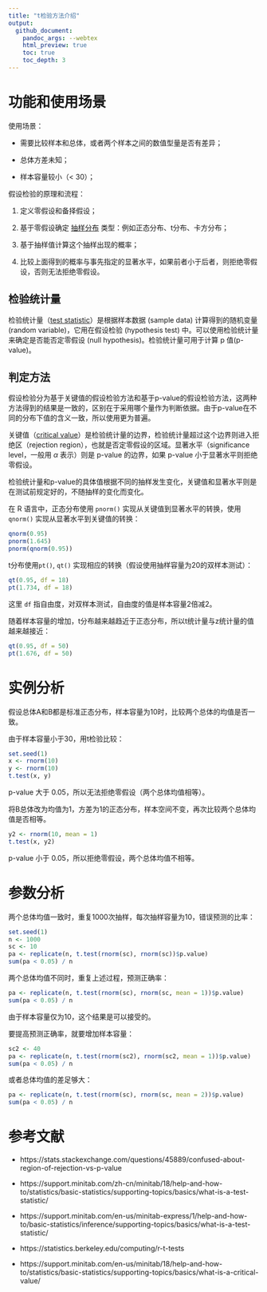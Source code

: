 ```yaml
---
title: "t检验方法介绍"
output:
  github_document:
    pandoc_args: --webtex
    html_preview: true
    toc: true
    toc_depth: 3
---
```


# 功能和使用场景

使用场景：

* 需要比较样本和总体，或者两个样本之间的数值型量是否有差异；

* 总体方差未知；

* 样本容量较小（< 30）；

假设检验的原理和流程：

1. 定义零假设和备择假设；

1. 基于零假设确定 [抽样分布](https://en.wikipedia.org/wiki/Sampling_distribution) 类型：例如正态分布、t分布、卡方分布；

1. 基于抽样值计算这个抽样出现的概率；

1. 比较上面得到的概率与事先指定的显著水平，如果前者小于后者，则拒绝零假设，否则无法拒绝零假设。

## 检验统计量

检验统计量（[test statistic](https://en.wikipedia.org/wiki/Test_statistic)）是根据样本数据 (sample data) 计算得到的随机变量 (random variable)，它用在假设检验 (hypothesis test) 中。可以使用检验统计量来确定是否能否定零假设 (null hypothesis)。检验统计量可用于计算 p 值(p-value)。

## 判定方法

假设检验分为基于关键值的假设检验方法和基于p-value的假设检验方法，这两种方法得到的结果是一致的，区别在于采用哪个量作为判断依据。由于p-value在不同的分布下值的含义一致，所以使用更为普遍。

关键值（[critical value](https://support.minitab.com/en-us/minitab/18/help-and-how-to/statistics/basic-statistics/supporting-topics/basics/what-is-a-critical-value/)）是检验统计量的边界，检验统计量超过这个边界则进入拒绝区（rejection region），也就是否定零假设的区域。显著水平（significance level，一般用 $\alpha$ 表示）则是 p-value 的边界，如果 p-value 小于显著水平则拒绝零假设。

检验统计量和p-value的具体值根据不同的抽样发生变化，关键值和显著水平则是在测试前规定好的，不随抽样的变化而变化。

在 R 语言中，正态分布使用 `pnorm()` 实现从关键值到显著水平的转换，使用 `qnorm()` 实现从显著水平到关键值的转换：
```r
qnorm(0.95)
pnorm(1.645)
pnorm(qnorm(0.95))
```

t分布使用`pt()`, `qt()` 实现相应的转换（假设使用抽样容量为20的双样本测试）：
```r
qt(0.95, df = 18)
pt(1.734, df = 18)
```

这里 `df` 指自由度，对双样本测试，自由度的值是样本容量2倍减2。

随着样本容量的增加，t分布越来越趋近于正态分布，所以t统计量与z统计量的值越来越接近：
```r
qt(0.95, df = 50)
pt(1.676, df = 50)
```


# 实例分析

假设总体A和B都是标准正态分布，样本容量为10时，比较两个总体的均值是否一致。

由于样本容量小于30，用t检验比较：
```r
set.seed(1)
x <- rnorm(10)
y <- rnorm(10)
t.test(x, y)
```

p-value 大于 0.05，所以无法拒绝零假设（两个总体均值相等）。

将B总体改为均值为1，方差为1的正态分布，样本空间不变，再次比较两个总体均值是否相等。
```r
y2 <- rnorm(10, mean = 1)
t.test(x, y2)
```

p-value 小于 0.05，所以拒绝零假设，两个总体均值不相等。

# 参数分析

两个总体均值一致时，重复1000次抽样，每次抽样容量为10，错误预测的比率：
```r
set.seed(1)
n <- 1000
sc <- 10
pa <- replicate(n, t.test(rnorm(sc), rnorm(sc))$p.value)
sum(pa < 0.05) / n
```

两个总体均值不同时，重复上述过程，预测正确率：
```r
pa <- replicate(n, t.test(rnorm(sc), rnorm(sc, mean = 1))$p.value)
sum(pa < 0.05) / n
```

由于样本容量仅为10，这个结果是可以接受的。

要提高预测正确率，就要增加样本容量：
```r
sc2 <- 40
pa <- replicate(n, t.test(rnorm(sc2), rnorm(sc2, mean = 1))$p.value)
sum(pa < 0.05) / n
```

或者总体均值的差足够大：
```r
pa <- replicate(n, t.test(rnorm(sc), rnorm(sc, mean = 2))$p.value)
sum(pa < 0.05) / n
```

# 参考文献

* https://stats.stackexchange.com/questions/45889/confused-about-region-of-rejection-vs-p-value

* https://support.minitab.com/zh-cn/minitab/18/help-and-how-to/statistics/basic-statistics/supporting-topics/basics/what-is-a-test-statistic/

* https://support.minitab.com/en-us/minitab-express/1/help-and-how-to/basic-statistics/inference/supporting-topics/basics/what-is-a-test-statistic/

* https://statistics.berkeley.edu/computing/r-t-tests

* https://support.minitab.com/en-us/minitab/18/help-and-how-to/statistics/basic-statistics/supporting-topics/basics/what-is-a-critical-value/

